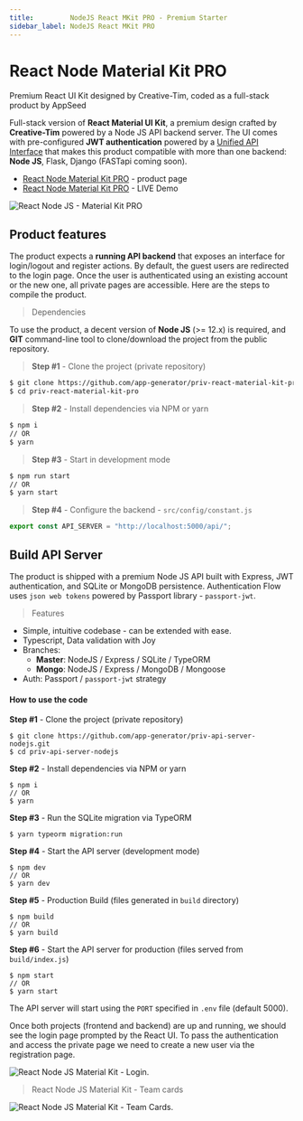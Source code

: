 ```yaml
---
title:         NodeJS React MKit PRO - Premium Starter
sidebar_label: NodeJS React MKit PRO
---
```


# React Node Material Kit PRO

<SubHeading> Premium React UI Kit designed by Creative-Tim, coded as a full-stack product by AppSeed </SubHeading>

Full-stack version of **React Material UI Kit**, a premium design crafted by **Creative-Tim** powered by a Node JS API backend server. The UI comes with pre-configured **JWT authentication** powered by a [Unified API Interface](../../boilerplate-code/api-server/api-unified-definition.mdx) that makes this product compatible with more than one backend: **Node JS**, Flask, Django (FASTapi coming soon).

- [React Node Material Kit PRO](https://appseed.us/product/react-node-js-material-kit-pro) - product page
- [React Node Material Kit PRO](https://react-node-js-material-kit-pro.appseed-srv1.com/) - LIVE Demo

![React Node JS - Material Kit PRO](../../../static/assets/react-node-js-material-kit-pro-xs.jpg)

## Product features

The product expects a **running API backend** that exposes an interface for login/logout and register actions. By default, the guest users are redirected to the login page. Once the user is authenticated using an existing account or the new one, all private pages are accessible. Here are the steps to compile the product.

> Dependencies

To use the product, a decent version of **Node JS** (>= 12.x) is required, and **GIT** command-line tool to clone/download the project from the public repository.

> **Step #1** - Clone the project (private repository)

```bash
$ git clone https://github.com/app-generator/priv-react-material-kit-pro.git
$ cd priv-react-material-kit-pro
```

> **Step #2** - Install dependencies via NPM or yarn

```bash
$ npm i
// OR
$ yarn
```

> **Step #3** - Start in development mode

```bash
$ npm run start
// OR
$ yarn start
```

> **Step #4** - Configure the backend - `src/config/constant.js`

```javascript
export const API_SERVER = "http://localhost:5000/api/";
```

## Build API Server

The product is shipped with a premium Node JS API built with Express, JWT authentication, and SQLite or MongoDB persistence. Authentication Flow uses `json web tokens` powered by Passport library - `passport-jwt`.

> Features

- Simple, intuitive codebase - can be extended with ease.
- Typescript, Data validation with Joy
- Branches:
  - **Master**: NodeJS / Express / SQLite / TypeORM
  - **Mongo**: NodeJS / Express / MongoDB / Mongoose
- Auth: Passport / `passport-jwt` strategy

#### How to use the code

**Step #1** - Clone the project (private repository)

```
$ git clone https://github.com/app-generator/priv-api-server-nodejs.git
$ cd priv-api-server-nodejs
```

**Step #2** - Install dependencies via NPM or yarn

```
$ npm i
// OR
$ yarn
```

**Step #3** - Run the SQLite migration via TypeORM

```
$ yarn typeorm migration:run
```

**Step #4** - Start the API server (development mode)

```
$ npm dev
// OR
$ yarn dev
```

**Step #5** - Production Build (files generated in `build` directory)

```
$ npm build
// OR
$ yarn build
```

**Step #6** - Start the API server for production (files served from `build/index.js`)

```
$ npm start
// OR
$ yarn start
```

The API server will start using the `PORT` specified in `.env` file (default 5000).

Once both projects (frontend and backend) are up and running, we should see the login page prompted by the React UI. To pass the authentication and access the private page we need to create a new user via the registration page.

![React Node JS Material Kit - Login. ](../../../static/assets/react-node-js-material-kit-pro-login-xs.jpg)

> React Node JS Material Kit - Team cards

![React Node JS Material Kit - Team Cards.](../../../static/assets/react-node-js-material-kit-pro-users-xs.jpg)
